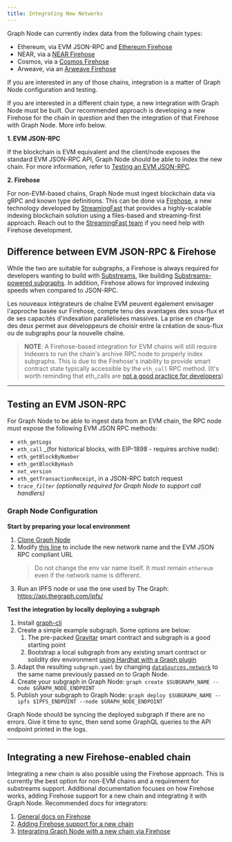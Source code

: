 ```yaml
---
title: Integrating New Networks
---
```


Graph Node can currently index data from the following chain types:

-   Ethereum, via EVM JSON-RPC and [Ethereum Firehose](https://github.com/streamingfast/firehose-ethereum)
-   NEAR, via a [NEAR Firehose](https://github.com/streamingfast/near-firehose-indexer)
-   Cosmos, via a [Cosmos Firehose](https://github.com/graphprotocol/firehose-cosmos)
-   Arweave, via an [Arweave Firehose](https://github.com/graphprotocol/firehose-arweave)

If you are interested in any of those chains, integration is a matter of Graph Node configuration and testing.

If you are interested in a different chain type, a new integration with Graph Node must be built. Our recommended approach is developing a new Firehose for the chain in question and then the integration of that Firehose with Graph Node. More info below.

**1. EVM JSON-RPC**

If the blockchain is EVM equivalent and the client/node exposes the standard EVM JSON-RPC API, Graph Node should be able to index the new chain. For more information, refer to [Testing an EVM JSON-RPC](new-chain-integration#testing-an-evm-json-rpc).

**2. Firehose**

For non-EVM-based chains, Graph Node must ingest blockchain data via gRPC and known type definitions. This can be done via [Firehose](firehose/), a new technology developed by [StreamingFast](https://www.streamingfast.io/) that provides a highly-scalable indexing blockchain solution using a files-based and streaming-first approach. Reach out to the [StreamingFast team](mailto:integrations@streamingfast.io/) if you need help with Firehose development.

## Difference between EVM JSON-RPC & Firehose

While the two are suitable for subgraphs, a Firehose is always required for developers wanting to build with [Substreams](substreams/), like building [Substreams-powered subgraphs](cookbook/substreams-powered-subgraphs/). In addition, Firehose allows for improved indexing speeds when compared to JSON-RPC.

Les nouveaux intégrateurs de chaîne EVM peuvent également envisager l'approche basée sur Firehose, compte tenu des avantages des sous-flux et de ses capacités d'indexation parallélisées massives. La prise en charge des deux permet aux développeurs de choisir entre la création de sous-flux ou de subgraphs pour la nouvelle chaîne.

> **NOTE**: A Firehose-based integration for EVM chains will still require Indexers to run the chain's archive RPC node to properly index subgraphs. This is due to the Firehose's inability to provide smart contract state typically accessible by the `eth_call` RPC method. (It's worth reminding that eth_calls are [not a good practice for developers](https://thegraph.com/blog/improve-subgraph-performance-reduce-eth-calls/))

* * *

## Testing an EVM JSON-RPC

For Graph Node to be able to ingest data from an EVM chain, the RPC node must expose the following EVM JSON RPC methods:

-   `eth_getLogs`
-   `eth_call` \_(for historical blocks, with EIP-1898 - requires archive node):
-   `eth_getBlockByNumber`
-   `eth_getBlockByHash`
-   `net_version`
-   `eth_getTransactionReceipt`, in a JSON-RPC batch request
-   _`trace_filter`_ _(optionally required for Graph Node to support call handlers)_

### Graph Node Configuration

**Start by preparing your local environment**

1.  [Clone Graph Node](https://github.com/graphprotocol/graph-node)
2.  Modify [this line](https://github.com/graphprotocol/graph-node/blob/master/docker/docker-compose.yml#L22) to include the new network name and the EVM JSON RPC compliant URL
    > Do not change the env var name itself. It must remain `ethereum` even if the network name is different.
3.  Run an IPFS node or use the one used by The Graph: https://api.thegraph.com/ipfs/

**Test the integration by locally deploying a subgraph**

1.  Install [graph-cli](https://github.com/graphprotocol/graph-cli)
2.  Create a simple example subgraph. Some options are below:
    1.  The pre-packed [Gravitar](https://github.com/graphprotocol/example-subgraph/tree/f89bdd4628efa4badae7367d4919b3f648083323) smart contract and subgraph is a good starting point
    2.  Bootstrap a local subgraph from any existing smart contract or solidity dev environment [using Hardhat with a Graph plugin](https://github.com/graphprotocol/hardhat-graph)
3.  Adapt the resulting `subgraph.yaml` by changing [`dataSources.network`](http://dataSources.network) to the same name previously passed on to Graph Node.
4.  Create your subgraph in Graph Node: `graph create $SUBGRAPH_NAME --node $GRAPH_NODE_ENDPOINT`
5.  Publish your subgraph to Graph Node: `graph deploy $SUBGRAPH_NAME --ipfs $IPFS_ENDPOINT --node $GRAPH_NODE_ENDPOINT`

Graph Node should be syncing the deployed subgraph if there are no errors. Give it time to sync, then send some GraphQL queries to the API endpoint printed in the logs.

* * *

## Integrating a new Firehose-enabled chain

Integrating a new chain is also possible using the Firehose approach. This is currently the best option for non-EVM chains and a requirement for substreams support. Additional documentation focuses on how Firehose works, adding Firehose support for a new chain and integrating it with Graph Node. Recommended docs for integrators:

1.  [General docs on Firehose](firehose/)
2.  [Adding Firehose support for a new chain](https://firehose.streamingfast.io/integrate-new-chains/integration-overview)
3.  [Integrating Graph Node with a new chain via Firehose](https://github.com/graphprotocol/graph-node/blob/master/docs/implementation/add-chain.md)
